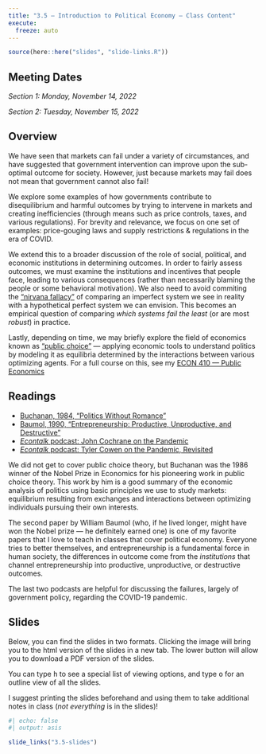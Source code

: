 ```yaml
---
title: "3.5 — Introduction to Political Economy — Class Content"
execute:
  freeze: auto
---
```


```r
source(here::here("slides", "slide-links.R"))
```

::: {.callout-note appearance="minimal"}
# Meeting Dates

*Section 1: Monday, November 14, 2022*

*Section 2: Tuesday, November 15, 2022*
:::

## <i class="fas fa-info-circle fa-lg"></i> Overview

We have seen that markets can fail under a variety of circumstances, and have suggested that government intervention can improve upon the sub-optimal outcome for society. However, just because markets may fail does not mean that government cannot also fail!

We explore some examples of how governments contribute to disequilibrium and harmful outcomes by trying to intervene in markets and creating inefficiencies (through means such as price controls, taxes, and various regulations). For brevity and relevance, we focus on one set of examples: price-gouging laws and supply restrictions & regulations in the era of COVID.

We extend this to a broader discussion of the role of social, political, and economic institutions in determining outcomes. In order to fairly assess outcomes, we must examine the institutions and incentives that people face, leading to various consequences (rather than necessarily blaming the people or some behavioral motivation). We also need to avoid commiting the [“nirvana fallacy”](https://en.wikipedia.org/wiki/Nirvana_fallacy) of comparing an imperfect system we see in reality with a hypothetical perfect system we can envision. This becomes an empirical question of comparing *which systems fail the least* (or are most *robust*) in practice.

Lastly, depending on time, we may briefly explore the field of economics known as [“public choice”](https://en.wikipedia.org/wiki/Public_choice) — applying economic tools to understand politics by modeling it as equilibria determined by the interactions between various optimizing agents. For a full course on this, see my [ECON 410 — Public Economics](https://publics22.classes.ryansafner.com)

## <i class="fas fa-book-reader fa-lg"></i> Readings

- [<i class="fas fa-file-pdf"></i> Buchanan, 1984, "Politics Without Romance"](/readings/Buchanan-1984.pdf)
- [<i class="fas fa-file-pdf"></i> Baumol, 1990, "Entrepreneurship: Productive, Unproductive, and Destructive"](/readings/Baumol-1990.pdf)
- [<i class="fas fa-podcast"></i> *Econtalk* podcast: John Cochrane on the Pandemic](https://www.econtalk.org/john-cochrane-on-the-pandemic/)
- [<i class="fas fa-podcast"></i> *Econtalk* podcast: Tyler Cowen on the Pandemic, Revisited](https://www.econtalk.org/tyler-cowen-on-the-pandemic-revisited/)

We did not get to cover public choice theory, but Buchanan was the 1986 winner of the Nobel Prize in Economics for his pioneering work in public choice theory. This work by him is a good summary of the economic analysis of politics using basic principles we use to study markets: equilibrium resulting from exchanges and interactions between optimizing individuals pursuing their own interests.

The second paper by William Baumol (who, if he lived longer, might have won the Nobel prize — he definitely earned one) is one of my favorite papers that I love to teach in classes that cover political economy. Everyone tries to better themselves, and entrepreneurship is a fundamental force in human society, the differences in outcome come from the *institutions* that channel entrepreneurship into productive, unproductive, or destructive outcomes.

The last two podcasts are helpful for discussing the failures, largely of government policy, regarding the COVID-19 pandemic.

## <i class="fas fa-chalkboard-teacher"></i> Slides

Below, you can find the slides in two formats. Clicking the image will bring you to the html version of the slides in a new tab. The lower button will allow you to download a PDF version of the slides.

::: callout-tip
You can type <kbd>h</kbd> to see a special list of viewing options, and type <kbd>o</kbd> for an outline view of all the slides.
:::

I suggest printing the slides beforehand and using them to take additional notes in class (*not everything* is in the slides)!

```r
#| echo: false
#| output: asis

slide_links("3.5-slides")
```
